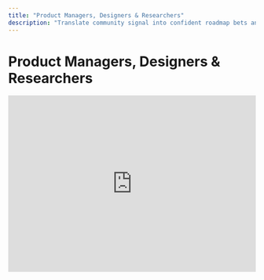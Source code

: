 ```yaml
---
title: "Product Managers, Designers & Researchers"
description: "Translate community signal into confident roadmap bets and stakeholder-ready narratives."
---
```


# Product Managers, Designers & Researchers

<iframe
  width="100%"
  height="360"
  src="https://www.youtube.com/embed/3t-DO7c10co?si=Z0EXJm_cx18GmZVs"
  title="Product Manager workflow with Humyn"
  frameBorder="0"
  allow="accelerometer; autoplay; clipboard-write; encrypted-media; gyroscope; picture-in-picture; web-share"
  referrerPolicy="strict-origin-when-cross-origin"
  allowFullScreen
  style={{ margin: "1.75rem 0", borderRadius: "1rem", boxShadow: "0 24px 60px rgba(15, 23, 42, 0.18)" }}
/>

Humyn gives PMs, designers, and researchers a continuous feed of customer voice without running a fresh survey every week. Follow this guide to move from fuzzy feedback to prioritized roadmap moves your stakeholders can trust.

## 1. Align on the question

<Columns cols={2}>
  <Card title="Define the business goal" icon="target">
    Are you validating a roadmap theme, sizing a pain point, or pressure-testing positioning? Write the question in the project description.
  </Card>
  <Card title="Pick comparison sets" icon="scale-balanced">
    Track your product alongside 1–2 competitors or substitutes so you can show relative sentiment, not just absolute noise.
  </Card>
</Columns>

## 2. Gather the right conversations

| Step | What to capture | Why it matters |
| --- | --- | --- |
| Seed keywords | Feature names, common objections, “wish it had…” phrases. | Align themes with product requirements. |
| Save threads | Release notes, beta feedback, community rants, review site comments. | Blend praise and friction for a balanced view. |
| Tag personas | Note whether the voice is power user, new customer, or evaluator. | Tailor recommendations by audience. |

## 3. Turn noise into prioritization signal

- Filter [Explore](/core-features/explore) by persona or keyword cluster to isolate a single job-to-be-done.  
- Use **Top Quotes** to anchor every product requirement in verbatim feedback.  
- Track sentiment shifts week over week—if frustration grows, elevate the issue in roadmap reviews.

<Callout>
Create a saved view named `Roadmap Evidence` and pin the most important themes. Revisit it before every sprint or quarterly planning meeting.
</Callout>

## 4. Share the plan with stakeholders

1. Draft a feature brief using [Chat with Hue](/core-features/chat-with-hue) to synthesize “What users are saying” + “What we will build.”  
2. Export a CSV or copy the timeline into Linear/Jira to back backlog grooming with data.  
3. Present the highlights in product review with three elements: user quote, theme summary, proposed action.

## 5. Measure adoption after launch

- Run the same keyword set post-release to check for sentiment swings.  
- Capture quotes that celebrate or criticize the change and feed them to design, support, and marketing.  
- Use the Generic workflow loop to keep the analysis running while you shift focus to the next bet.

<Tip>
Pair this workflow with metrics dashboards (activation, retention) to show how qualitative and quantitative signals agree—or diverge.
</Tip>

<Callout>
Need a numbers view? Bring these insights into [Metrics](/core-features/metrics) and the [Dashboard](/core-features/dashboard) so leadership can see qualitative and quantitative signal side by side.
</Callout>
